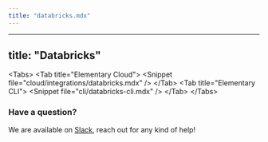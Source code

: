 ```yaml
---
title: "databricks.mdx"
---
```


---
title: "Databricks"
---

&lt;Tabs&gt;
  &lt;Tab title="Elementary Cloud"&gt;
    &lt;Snippet file="cloud/integrations/databricks.mdx" /&gt;
  &lt;/Tab&gt;
  &lt;Tab title="Elementary CLI"&gt;
    &lt;Snippet file="cli/databricks-cli.mdx" /&gt;
  &lt;/Tab&gt;
&lt;/Tabs&gt;

### Have a question?

We are available
on [Slack](https://elementary-data.com/community), reach out
for any kind of help!
